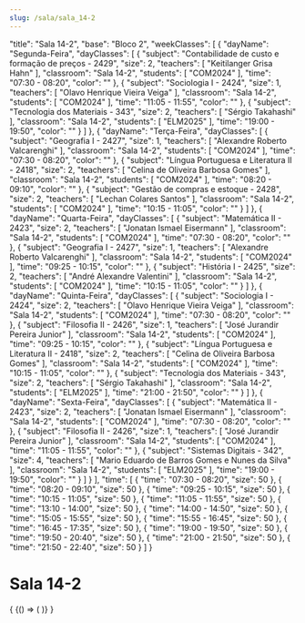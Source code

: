 ```yaml
---
slug: /sala/sala_14-2
---
```


  "title": "Sala 14-2",
  "base": "Bloco 2",
  "weekClasses": [
    {
      "dayName": "Segunda-Feira",
      "dayClasses": [
        {
          "subject": "Contabilidade de custo e formação de preços - 2429",
          "size": 2,
          "teachers": [
            "Keitilanger Grisa Hahn"
          ],
          "classroom": "Sala 14-2",
          "students": [
            "COM2024"
          ],
          "time": "07:30 - 08:20",
          "color": ""
        },
        {
          "subject": "Sociologia I - 2424",
          "size": 1,
          "teachers": [
            "Olavo Henrique Vieira Veiga"
          ],
          "classroom": "Sala 14-2",
          "students": [
            "COM2024"
          ],
          "time": "11:05 - 11:55",
          "color": ""
        },
        {
          "subject": "Tecnologia dos Materiais - 343",
          "size": 2,
          "teachers": [
            "Sérgio Takahashi"
          ],
          "classroom": "Sala 14-2",
          "students": [
            "ELM2025"
          ],
          "time": "19:00 - 19:50",
          "color": ""
        }
      ]
    },
    {
      "dayName": "Terça-Feira",
      "dayClasses": [
        {
          "subject": "Geografia I - 2427",
          "size": 1,
          "teachers": [
            "Alexandre Roberto Valcarenghi"
          ],
          "classroom": "Sala 14-2",
          "students": [
            "COM2024"
          ],
          "time": "07:30 - 08:20",
          "color": ""
        },
        {
          "subject": "Língua Portuguesa e Literatura II - 2418",
          "size": 2,
          "teachers": [
            "Celina de Oliveira Barbosa Gomes"
          ],
          "classroom": "Sala 14-2",
          "students": [
            "COM2024"
          ],
          "time": "08:20 - 09:10",
          "color": ""
        },
        {
          "subject": "Gestão de compras e estoque - 2428",
          "size": 2,
          "teachers": [
            "Lechan Colares Santos"
          ],
          "classroom": "Sala 14-2",
          "students": [
            "COM2024"
          ],
          "time": "10:15 - 11:05",
          "color": ""
        }
      ]
    },
    {
      "dayName": "Quarta-Feira",
      "dayClasses": [
        {
          "subject": "Matemática II - 2423",
          "size": 2,
          "teachers": [
            "Jonatan Ismael Eisermann"
          ],
          "classroom": "Sala 14-2",
          "students": [
            "COM2024"
          ],
          "time": "07:30 - 08:20",
          "color": ""
        },
        {
          "subject": "Geografia I - 2427",
          "size": 1,
          "teachers": [
            "Alexandre Roberto Valcarenghi"
          ],
          "classroom": "Sala 14-2",
          "students": [
            "COM2024"
          ],
          "time": "09:25 - 10:15",
          "color": ""
        },
        {
          "subject": "História I - 2425",
          "size": 2,
          "teachers": [
            "André Alexandre Valentini"
          ],
          "classroom": "Sala 14-2",
          "students": [
            "COM2024"
          ],
          "time": "10:15 - 11:05",
          "color": ""
        }
      ]
    },
    {
      "dayName": "Quinta-Feira",
      "dayClasses": [
        {
          "subject": "Sociologia I - 2424",
          "size": 2,
          "teachers": [
            "Olavo Henrique Vieira Veiga"
          ],
          "classroom": "Sala 14-2",
          "students": [
            "COM2024"
          ],
          "time": "07:30 - 08:20",
          "color": ""
        },
        {
          "subject": "Filosofia II - 2426",
          "size": 1,
          "teachers": [
            "José Jurandir Pereira Junior"
          ],
          "classroom": "Sala 14-2",
          "students": [
            "COM2024"
          ],
          "time": "09:25 - 10:15",
          "color": ""
        },
        {
          "subject": "Língua Portuguesa e Literatura II - 2418",
          "size": 2,
          "teachers": [
            "Celina de Oliveira Barbosa Gomes"
          ],
          "classroom": "Sala 14-2",
          "students": [
            "COM2024"
          ],
          "time": "10:15 - 11:05",
          "color": ""
        },
        {
          "subject": "Tecnologia dos Materiais - 343",
          "size": 2,
          "teachers": [
            "Sérgio Takahashi"
          ],
          "classroom": "Sala 14-2",
          "students": [
            "ELM2025"
          ],
          "time": "21:00 - 21:50",
          "color": ""
        }
      ]
    },
    {
      "dayName": "Sexta-Feira",
      "dayClasses": [
        {
          "subject": "Matemática II - 2423",
          "size": 2,
          "teachers": [
            "Jonatan Ismael Eisermann"
          ],
          "classroom": "Sala 14-2",
          "students": [
            "COM2024"
          ],
          "time": "07:30 - 08:20",
          "color": ""
        },
        {
          "subject": "Filosofia II - 2426",
          "size": 1,
          "teachers": [
            "José Jurandir Pereira Junior"
          ],
          "classroom": "Sala 14-2",
          "students": [
            "COM2024"
          ],
          "time": "11:05 - 11:55",
          "color": ""
        },
        {
          "subject": "Sistemas Digitais - 342",
          "size": 4,
          "teachers": [
            "Mario Eduardo de Barros Gomes e Nunes da Silva"
          ],
          "classroom": "Sala 14-2",
          "students": [
            "ELM2025"
          ],
          "time": "19:00 - 19:50",
          "color": ""
        }
      ]
    }
  ],
  "time": [
    {
      "time": "07:30 - 08:20",
      "size": 50
    },
    {
      "time": "08:20 - 09:10",
      "size": 50
    },
    {
      "time": "09:25 - 10:15",
      "size": 50
    },
    {
      "time": "10:15 - 11:05",
      "size": 50
    },
    {
      "time": "11:05 - 11:55",
      "size": 50
    },
    {
      "time": "13:10 - 14:00",
      "size": 50
    },
    {
      "time": "14:00 - 14:50",
      "size": 50
    },
    {
      "time": "15:05 - 15:55",
      "size": 50
    },
    {
      "time": "15:55 - 16:45",
      "size": 50
    },
    {
      "time": "16:45 - 17:35",
      "size": 50
    },
    {
      "time": "19:00 - 19:50",
      "size": 50
    },
    {
      "time": "19:50 - 20:40",
      "size": 50
    },
    {
      "time": "21:00 - 21:50",
      "size": 50
    },
    {
      "time": "21:50 - 22:40",
      "size": 50
    }
  ]
}

# Sala 14-2

<div>
  {
    <BrowserOnly>
      {() => (
        <Grid
          title={data.title}
          weekClasses={data.weekClasses}
          time={data.time}
        />
      )}
    </BrowserOnly>
  }
</div>
